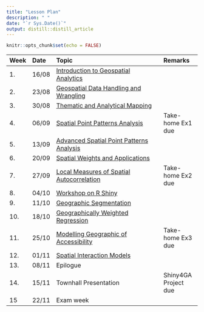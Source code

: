 ```yaml
---
title: "Lesson Plan"
description: " "
date: "`r Sys.Date()`"
output: distill::distill_article
---
```


```r
knitr::opts_chunk$set(echo = FALSE)
```




-----------------------------------------------------------------------------------------------
Week Date   Topic                                                                      Remarks
---- ------ -------------------------------------------------------------------------- ---------------------
1.   16/08  [Introduction to Geospatial Analytics](outline/Lesson01_outline.html)                

2.   23/08  [Geospatial Data Handling and Wrangling](outline/Lesson02_outline.html)          

3.   30/08  [Thematic and Analytical Mapping](outline/Lesson03_outline.html)         

4.   06/09  [Spatial Point Patterns Analysis](outline/Lesson04_outline.html)           Take-home Ex1 due

5.   13/09  [Advanced Spatial Point Patterns Analysis](outline/Lesson05_outline.html)

6.   20/09  [Spatial Weights and Applications](outline/Lesson06_outline.html)
        
7.   27/09  [Local Measures of Spatial Autocorrelation](outline/Lesson07_outline.html) Take-home Ex2 due

8.   04/10  [Workshop on R Shiny](outline/workshop.html)

9.   11/10  [Geographic Segmentation](outline/Lesson08_outline.html)

10.  18/10  [Geographically Weighted Regression](outline/Lesson09_outline.html)        

11.  25/10  [Modelling Geographic of Accessibility](outline/Lesson10_outline.html)                 Take-home Ex3 due

12.  01/11  [Spatial Interaction Models](outline/Lesson11_outline.html)

13.  08/11  Epilogue

14.  15/11  Townhall Presentation                                                      Shiny4GA Project due

15   22/11  Exam week
----------------------------------------------------------------






